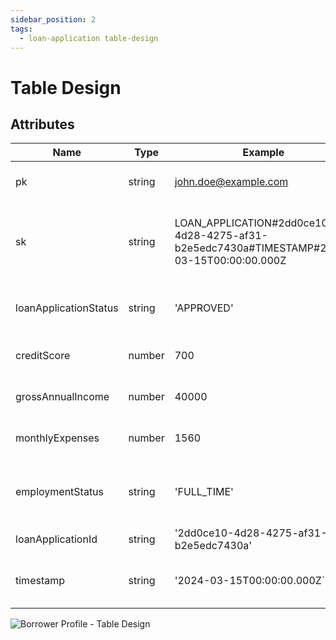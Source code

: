 ```yaml
---
sidebar_position: 2
tags:
  - loan-application table-design
---
```


# Table Design

## Attributes

| Name                  | Type   | Example                                                                                  | Description                                                                                        |
|-----------------------|--------|------------------------------------------------------------------------------------------|----------------------------------------------------------------------------------------------------|
| pk                    | string | john.doe@example.com                                                                     | Partition Key: The borrower's email address                                                          |
| sk                    | string | LOAN_APPLICATION#2dd0ce10-4d28-4275-af31-b2e5edc7430a#TIMESTAMP#2024-03-15T00:00:00.000Z | Sort Key: The entity type ('LOAN_APPLICATION'),  loanApplicationId and timestamp separated by '#'  |
| loanApplicationStatus | string | 'APPROVED'                                                                               | The borrower's employment status. One of 'APPROVED', 'REJECTED', 'REVIEW'                          |
| creditScore           | number | 700                                                                                      | Borrower's credit score. This is a number between 0 and 1000                                       |
| grossAnnualIncome     | number | 40000                                                                                    | The borrower's gross annual income. This is a number >= 0                                          |
| monthlyExpenses       | number | 1560                                                                                     | The borrower's monthly expenses. This is a number >= 0                                             |
| employmentStatus      | string | 'FULL_TIME'                                                                              | The borrower's employment status. One of 'FULL_TIME', 'PART_TIME', 'CASUAL', 'SELF_EMPLOYED'       |
| loanApplicationId     | string | '2dd0ce10-4d28-4275-af31-b2e5edc7430a'                                                   | A randomly generated V4 UUID                                                                       |
| timestamp             | string | '2024-03-15T00:00:00.000Z`                                                               | The time of the loan application. This is an ISO8061 date and time in UTC.                         |

![Borrower Profile - Table Design](/img/loan-application/table-desgin-borrowing-capacity-and-borrower-profile-and-loan-application.png)